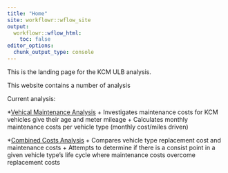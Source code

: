 ```yaml
---
title: "Home"
site: workflowr::wflow_site
output:
  workflowr::wflow_html:
    toc: false
editor_options:
  chunk_output_type: console
---
```


This is the landing page for the KCM ULB analysis. 

This website contains a number of analysis

Current analysis: 

*[Vehical Maintenance Analysis](ulb_analysis.html)
  + Investigates maintenance costs for KCM vehicles give their age and meter mileage
  + Calculates monthly maintenance costs per vehicle type (monthly cost/miles driven)

*[Combined Costs Analysis](combined_cost_analysis.html)
  + Compares vehicle type replacement cost and maintenance costs 
  + Attempts to determine if there is a consist point in a given vehicle type's life cycle where maintenance costs overcome replacement costs

